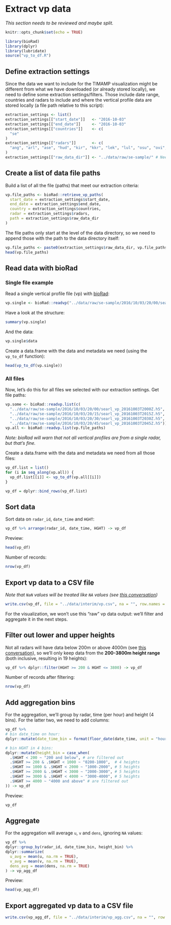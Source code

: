 # Extract vp data {#extract-vp}

_This section needs to be reviewed and maybe split._

```r
knitr::opts_chunk$set(echo = TRUE)
```

```r
library(bioRad)
library(dplyr)
library(lubridate)
source("vp_to_df.R")
```

## Define extraction settings

Since the data we want to include for the TIMAMP visualization might be different from what we have downloaded (or already stored locally), we need to define some extraction settings/filters. Those include date range, countries and radars to include and where the vertical profile data are stored locally (a file path relative to this script):

```r
extraction_settings <- list()
extraction_settings[["start_date"]]   <- "2016-10-03"
extraction_settings[["end_date"]]     <- "2016-10-03"
extraction_settings[["countries"]]    <- c(
  "se"
)
extraction_settings[["radars"]]       <- c(
  "ang", "arl", "ase", "hud", "kir", "kkr", "lek", "lul", "osu", "ovi", "var", "vil"
)
extraction_settings[["raw_data_dir"]] <- "../data/raw/se-sample/" # Needs a trailing slash!
```

## Create a list of data file paths

Build a list of all the file (paths) that meet our extraction criteria:

```r
vp.file_paths <- bioRad::retrieve_vp_paths(
  start_date = extraction_settings$start_date,
  end_date = extraction_settings$end_date,
  country = extraction_settings$countries,
  radar = extraction_settings$radars,
  path = extraction_settings$raw_data_dir
)
```

The file paths only start at the level of the data directory, so we need to append those with the path to the data directory itself:

```r
vp.file_paths <- paste0(extraction_settings$raw_data_dir, vp.file_paths)
head(vp.file_paths)
```

## Read data with bioRad

### Single file example

Read a single vertical profile file (vp) with [bioRad](https://github.com/adokter/bioRad):

```r
vp.single <- bioRad::readvp("../data/raw/se-sample/2016/10/03/20/00/searl_vp_20161003T2000Z.h5")
```

Have a look at the structure:

```r
summary(vp.single)
```

And the data:

```r
vp.single$data
```

Create a data.frame with the data and metadata we need (using the `vp_to_df` function):

```r
head(vp_to_df(vp.single))
```

### All files

Now, let's do this for all files we selected with our extraction settings. Get file paths:

```r
vp.some <- bioRad::readvp.list(c(
  "../data/raw/se-sample/2016/10/03/20/00/searl_vp_20161003T2000Z.h5",
  "../data/raw/se-sample/2016/10/03/20/15/searl_vp_20161003T2015Z.h5",
  "../data/raw/se-sample/2016/10/03/20/30/searl_vp_20161003T2030Z.h5",
  "../data/raw/se-sample/2016/10/03/20/45/searl_vp_20161003T2045Z.h5"))
vp.all <- bioRad::readvp.list(vp.file_paths)
```

_Note: bioRad will warn that not all vertical profiles are from a single radar, but that's fine._

Create a data.frame with the data and metadata we need from all those files:

```r
vp_df.list = list()
for (i in seq_along(vp.all)) {
  vp_df.list[[i]] <- vp_to_df(vp.all[[i]])
}

vp_df = dplyr::bind_rows(vp_df.list)
```

## Sort data

Sort data on `radar_id`, `date_time` and `HGHT`:

```r
vp_df %>% arrange(radar_id, date_time, HGHT) -> vp_df
```

Preview:

```r
head(vp_df)
```

Number of records:

```r
nrow(vp_df)
```

## Export vp data to a CSV file

_Note that `NaN` values will be treated like `NA` values (see [this conversation](https://github.com/enram/timamp-etl/issues/10#issuecomment-302235736))_

```r
write.csv(vp_df, file = "../data/interim/vp.csv", na = "", row.names = FALSE)
```

For the visualization, we won't use this "raw" vp data output: we'll filter and aggregate it in the next steps.

## Filter out lower and upper heights

Not all radars will have data below 200m or above 4000m (see [this conversation]( https://github.com/enram/timamp-etl/issues/9)), so we'll only keep data from the **200-3800m height range** (both inclusive, resulting in 19 heights):

```r
vp_df %>% dplyr::filter(HGHT >= 200 & HGHT <= 3800) -> vp_df
```

Number of records after filtering:

```r
nrow(vp_df)
```

## Add aggregation bins

For the aggregation, we'll group by radar, time (per hour) and height (4 bins). For the latter two, we need to add columns:

```r
vp_df %>%
# bin date_time on hour:
dplyr::mutate(date_time_bin = format(floor_date(date_time, unit = "hour"), "%Y%m%d %H%M")) %>%

# bin HGHT in 4 bins:
dplyr::mutate(height_bin = case_when(
  .$HGHT < 200 ~ "200 and below", # are filtered out
  .$HGHT >= 200 & .$HGHT < 1000 ~ "0200-1000",  # 4 heights
  .$HGHT >= 1000 & .$HGHT < 2000 ~ "1000-2000", # 5 heights
  .$HGHT >= 2000 & .$HGHT < 3000 ~ "2000-3000", # 5 heights
  .$HGHT >= 3000 & .$HGHT < 4000 ~ "3000-4000", # 5 heights
  .$HGHT >= 4000 ~ "4000 and above" # are filtered out
)) -> vp_df
```

Preview:

```r
vp_df
```

## Aggregate

For the aggregation will average `u`, `v` and `dens`, ignoring `NA` values:

```r
vp_df %>%
dplyr::group_by(radar_id, date_time_bin, height_bin) %>%
dplyr::summarize(
  u_avg = mean(u, na.rm = TRUE), 
  v_avg = mean(v, na.rm = TRUE), 
  dens_avg = mean(dens, na.rm = TRUE)
) -> vp_agg_df
```

Preview:

```r
head(vp_agg_df)
```

## Export aggregated vp data to a CSV file

```r
write.csv(vp_agg_df, file = "../data/interim/vp_agg.csv", na = "", row.names = FALSE)
```
